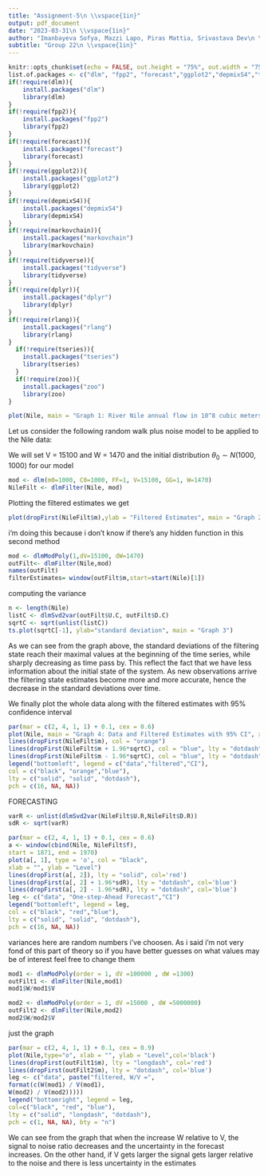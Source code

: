 ```yaml
---
title: "Assignment-5\n \\vspace{1in}"
output: pdf_document
date: "2023-03-31\n \\vspace{1in}"
author: "Imanbayeva Sofya, Mazzi Lapo, Piras Mattia, Srivastava Dev\n \\vspace{1in}"
subtitle: "Group 22\n \\vspace{1in}"
---
```


```r
knitr::opts_chunk$set(echo = FALSE, out.height = "75%", out.width = "75%")
list.of.packages <- c("dlm", "fpp2", "forecast","ggplot2","depmixS4","tidyverse","dplyr","rlang","tseries","zoo")
if(!require(dlm)){
    install.packages("dlm")
    library(dlm)
}
if(!require(fpp2)){
    install.packages("fpp2")
    library(fpp2)
}
if(!require(forecast)){
    install.packages("forecast")
    library(forecast)
}
if(!require(ggplot2)){
    install.packages("ggplot2")
    library(ggplot2)
}
if(!require(depmixS4)){
    install.packages("depmixS4")
    library(depmixS4)
}
if(!require(markovchain)){
    install.packages("markovchain")
    library(markovchain)
}
if(!require(tidyverse)){
    install.packages("tidyverse")
    library(tidyverse)
}
if(!require(dplyr)){
    install.packages("dplyr")
    library(dplyr)
}
if(!require(rlang)){
    install.packages("rlang")
    library(rlang)
}
  if(!require(tseries)){
    install.packages("tseries")
    library(tseries)
  }
  if(!require(zoo)){
    install.packages("zoo")
    library(zoo)
}
```

```r

plot(Nile, main = "Graph 1: River Nile annual flow in 10^8 cubic meters (1871-1970)", xlab = "Time", ylab= "Water flow in 10^8 cubic meters")
```

Let us consider the following random walk plus noise model to be applied to the Nile data:
\begin{eqnarray*} 
Y_t &= \theta_t + v_t \quad    & v_t \overset{i.i.d.}\sim N(0, V)\\
\theta_t &= \theta_{t-1} + w_t \quad   & v_t \overset{i.i.d.}\sim N(0, W)
\end{eqnarray*}

We will set V = 15100 and W = 1470 and the initial distribution $\theta_0 \sim N(1000,1000)$ for our model

```r
mod <- dlm(m0=1000, C0=1000, FF=1, V=15100, GG=1, W=1470)
NileFilt <- dlmFilter(Nile, mod)
```

Plotting the filtered estimates we get

```r
plot(dropFirst(NileFilt$m),ylab = "Filtered Estimates", main = "Graph 2")
```

i'm doing this because i don't know if there's any hidden function in this second method

```r
mod <- dlmModPoly(1,dV=15100, dW=1470)
outFilt<- dlmFilter(Nile,mod)
names(outFilt)
filterEstimates= window(outFilt$m,start=start(Nile)[1])
```
computing the variance 
```r
n <- length(Nile)
listC <- dlmSvd2var(outFilt$U.C, outFilt$D.C)
sqrtC <- sqrt(unlist(listC))
ts.plot(sqrtC[-1], ylab="standard deviation", main = "Graph 3")
```

As we can see from the graph above, the standard deviations of the filtering state reach their maximal values at the beginning of the time series, while sharply decreasing as time pass by. This reflect the fact that we have less information about the initial state of the system. As new observations arrive the filtering state estimates become more and more accurate, hence the decrease in the standard deviations over time. 

We finally plot the whole data along with the filtered estimates with 95% confidence interval

```r
par(mar = c(2, 4, 1, 1) + 0.1, cex = 0.6)
plot(Nile, main = "Graph 4: Data and Filtered Estimates with 95% CI", xlab = "Time", ylab= "Water flow in 10^8 cubic meters", type = "o")
lines(dropFirst(NileFilt$m), col = "orange")
lines(dropFirst(NileFilt$m + 1.96*sqrtC), col = "blue", lty = "dotdash")
lines(dropFirst(NileFilt$m - 1.96*sqrtC), col = "blue", lty = "dotdash")
legend("bottomleft", legend = c("data","filtered","CI"),
col = c("black", "orange","blue"),
lty = c("solid", "solid", "dotdash"),
pch = c(16, NA, NA))
```


FORECASTING




```r
varR <- unlist(dlmSvd2var(NileFilt$U.R,NileFilt$D.R))
sdR <- sqrt(varR)
```



```r
par(mar = c(2, 4, 1, 1) + 0.1, cex = 0.6)
a <- window(cbind(Nile, NileFilt$f),
start = 1871, end = 1970)
plot(a[, 1], type = 'o', col = "black",
xlab = "", ylab = "Level")
lines(dropFirst(a[, 2]), lty = "solid", col='red')
lines(dropFirst(a[, 2] + 1.96*sdR), lty = "dotdash", col='blue')
lines(dropFirst(a[, 2] - 1.96*sdR), lty = "dotdash", col='blue')
leg <- c("data", "One-step-Ahead Forecast","CI")
legend("bottomleft", legend = leg,
col = c("black", "red","blue"),
lty = c("solid", "solid", "dotdash"),
pch = c(16, NA, NA))
```
variances here are random numbers i've choosen. As i said i'm not very fond of this part of theory so if you have better guesses on what values may be of interest feel free to change them 

```r
mod1 <- dlmModPoly(order = 1, dV =100000 , dW =1300)
outFilt1 <- dlmFilter(Nile,mod1)
mod1$W/mod1$V

```
```r
mod2 <- dlmModPoly(order = 1, dV =15000 , dW =5000000)
outFilt2 <- dlmFilter(Nile,mod2)
mod2$W/mod2$V
```

just the graph
```r
par(mar = c(2, 4, 1, 1) + 0.1, cex = 0.9)
plot(Nile,type="o", xlab = "", ylab = "Level",col='black')
lines(dropFirst(outFilt1$m), lty = "longdash", col='red')
lines(dropFirst(outFilt2$m), lty = "dotdash", col='blue')
leg <- c("data", paste("filtered, W/V =",
format(c(W(mod1) / V(mod1),
W(mod2) / V(mod2)))))
legend("bottomright", legend = leg,
col=c("black", "red", "blue"),
lty = c("solid", "longdash", "dotdash"),
pch = c(1, NA, NA), bty = "n")
```
We can see from the graph that when the increase W relative to V, the signal to noise ratio decreases and the uncertainty in the forecast increases. On the other hand, if V gets larger the signal gets larger relative to the noise and there is less uncertainty in the estimates
